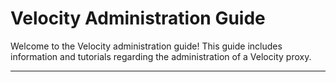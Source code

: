 
# Velocity Administration Guide

Welcome to the Velocity administration guide! This guide includes information and tutorials
regarding the administration of a Velocity proxy.

---

<DocCardList items={useCurrentSidebarCategory().items} />
